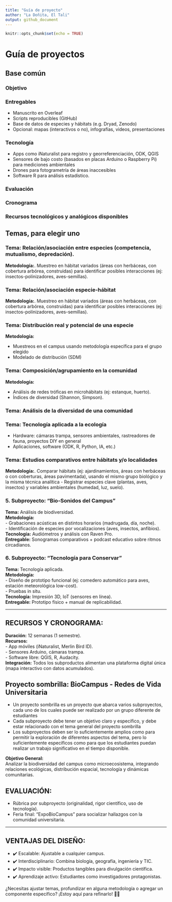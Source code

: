 ```yaml
---
title: "Guía de proyecto"
author: "La Doñita, El Tali"
output: github_document
---
```


```r
knitr::opts_chunk$set(echo = TRUE)
```

# Guía de proyectos

## Base común

### Objetivo

### Entregables

- Manuscrito en Overleaf
- Scripts reproducibles (GitHub)
- Base de datos de especies y hábitats (e.g. Dryad, Zenodo)
- Opcional: mapas (interactivos o no), infografías, videos, presentaciones

### Tecnología

- Apps como iNaturalist para registro y georreferenciación, ODK, QGIS
- Sensores de bajo costo (basados en placas Arduino o Raspberry Pi) para mediciones ambientales
- Drones para fotogrametría de áreas inaccesibles
- Software R para análisis estadístico.  


### Evaluación

### Cronograma

### Recursos tecnológicos y analógicos disponibles

## Temas, para elegir uno

### Tema: Relación/asociación entre especies (competencia, mutualismo, depredación).

**Metodología:**. Muestreo en hábitat variados (áreas con herbáceas, con cobertura arbórea, construidas) para identificar posibles interacciones (ej: insectos-polínizadores, aves-semillas).

### Tema: Relación/asociación especie-hábitat

**Metodología:**. Muestreo en hábitat variados (áreas con herbáceas, con cobertura arbórea, construidas) para identificar posibles interacciones (ej: insectos-polínizadores, aves-semillas).

### Tema: Distribución real y potencial de una especie

**Metodología:**  

- Muestreos en el campus usando metodología específica para el grupo elegido
- Modelado de distribución (SDM)

### Tema: Composición/agrupamiento en la comunidad

**Metodología:**

- Análisis de redes tróficas en microhábitats (ej: estanque, huerto).  
- Índices de diversidad (Shannon, Simpson).  




### Tema: Análisis de la diversidad de una comunidad



### Tema: Tecnología aplicada a la ecología

- Hardware: cámaras trampa, sensores ambientales, rastreadores de fauna, proyectos DIY en general
- Aplicaciones, software (ODK, R, Python, IA, etc.)

### Tema: Estudios comparativos entre hábitats y/o localidades

**Metodología:**. Comparar hábitats (ej: ajardinamientos, áreas con herbáceas o con coberturas, áreas pavimentada), usando el mismo grupo biológico y la misma técnica analítica
- Registrar especies clave (plantas, aves, insectos) y variables ambientales (humedad, luz, suelo).  











### 5. Subproyecto: "Bio-Sonidos del Campus"  
**Tema:** Análisis de biodiversidad.  
**Metodología:**  
- Grabaciones acústicas en distintos horarios (madrugada, día, noche).  
- Identificación de especies por vocalizaciones (aves, insectos, anfibios).  
**Tecnología:** Audiómetros y análisis con Raven Pro.  
**Entregable:** Sonogramas comparativos + podcast educativo sobre ritmos circadianos.

### 6. Subproyecto: "Tecnología para Conservar"  
**Tema:** Tecnología aplicada.  
**Metodología:**  
- Diseño de prototipo funcional (ej: comedero automático para aves, estación meteorológica low-cost).  
- Pruebas in situ.  
**Tecnología:** Impresión 3D, IoT (sensores en línea).  
**Entregable:** Prototipo físico + manual de replicabilidad.

---

## RECURSOS Y CRONOGRAMA:

**Duración:** 12 semanas (1 semestre).  
**Recursos:**  
- App móviles (iNaturalist, Merlin Bird ID).  
- Sensores Arduino, cámaras trampa.  
- Software libre: QGIS, R, Audacity.  
**Integración:** Todos los subproductos alimentan una plataforma digital única (mapa interactivo con datos acumulados).









## Proyecto sombrilla: BioCampus - Redes de Vida Universitaria

- Un proyecto sombrilla es un proyecto que abarca varios subproyectos, cada uno de los cuales puede ser realizado por un grupo diferente de estudiantes
- Cada subproyecto debe tener un objetivo claro y específico, y debe estar relacionado con el tema general del proyecto sombrilla
- Los subproyectos deben ser lo suficientemente amplios como para permitir la exploración de diferentes aspectos del tema, pero lo suficientemente específicos como para que los estudiantes puedan realizar un trabajo significativo en el tiempo disponible.


**Objetivo General:**  
Analizar la biodiversidad del campus como microecosistema, integrando relaciones ecológicas, distribución espacial, tecnología y dinámicas comunitarias.

## EVALUACIÓN:

- Rúbrica por subproyecto (originalidad, rigor científico, uso de tecnología).  
- Feria final: "ExpoBioCampus" para socializar hallazgos con la comunidad universitaria.

---

## VENTAJAS DEL DISEÑO:

- ✔️ Escalable: Ajustable a cualquier campus.  
- ✔️ Interdisciplinario: Combina biología, geografía, ingeniería y TIC.  
- ✔️ Impacto visible: Productos tangibles para divulgación científica.  
- ✔️ Aprendizaje activo: Estudiantes como investigadores protagonistas.

¿Necesitas ajustar temas, profundizar en alguna metodología o agregar un componente específico? ¡Estoy aquí para refinarlo! 🌱🔬
